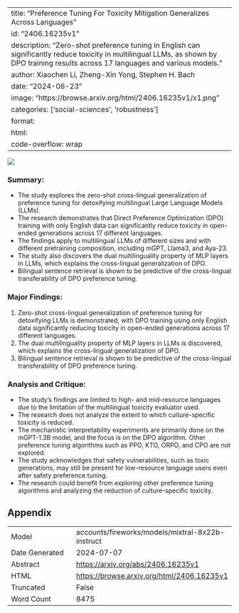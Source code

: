 
---
title: "Preference Tuning For Toxicity Mitigation Generalizes Across Languages"
id: "2406.16235v1"
description: "Zero-shot preference tuning in English can significantly reduce toxicity in multilingual LLMs, as shown by DPO training results across 17 languages and various models."
author: Xiaochen Li, Zheng-Xin Yong, Stephen H. Bach
date: "2024-06-23"
image: "https://browse.arxiv.org/html/2406.16235v1/x1.png"
categories: ['social-sciences', 'robustness']
format:
  html:
    code-overflow: wrap
---

![](https://browse.arxiv.org/html/2406.16235v1/x1.png)

### Summary:

- The study explores the zero-shot cross-lingual generalization of preference tuning for detoxifying multilingual Large Language Models (LLMs).
- The research demonstrates that Direct Preference Optimization (DPO) training with only English data can significantly reduce toxicity in open-ended generations across 17 different languages.
- The findings apply to multilingual LLMs of different sizes and with different pretraining composition, including mGPT, Llama3, and Aya-23.
- The study also discovers the dual multilinguality property of MLP layers in LLMs, which explains the cross-lingual generalization of DPO.
- Bilingual sentence retrieval is shown to be predictive of the cross-lingual transferability of DPO preference tuning.

### Major Findings:

1. Zero-shot cross-lingual generalization of preference tuning for detoxifying LLMs is demonstrated, with DPO training using only English data significantly reducing toxicity in open-ended generations across 17 different languages.
2. The dual multilinguality property of MLP layers in LLMs is discovered, which explains the cross-lingual generalization of DPO.
3. Bilingual sentence retrieval is shown to be predictive of the cross-lingual transferability of DPO preference tuning.

### Analysis and Critique:

- The study's findings are limited to high- and mid-resource languages due to the limitation of the multilingual toxicity evaluator used.
- The research does not analyze the extent to which culture-specific toxicity is reduced.
- The mechanistic interpretability experiments are primarily done on the mGPT-1.3B model, and the focus is on the DPO algorithm. Other preference tuning algorithms such as PPO, KTO, ORPO, and CPO are not explored.
- The study acknowledges that safety vulnerabilities, such as toxic generations, may still be present for low-resource language users even after safety preference tuning.
- The research could benefit from exploring other preference tuning algorithms and analyzing the reduction of culture-specific toxicity.

## Appendix

|          |          |
|----------|----------|
| Model     | accounts/fireworks/models/mixtral-8x22b-instruct       |
| Date Generated     | 2024-07-07       |
| Abstract | [https://arxiv.org/abs/2406.16235v1](https://arxiv.org/abs/2406.16235v1)        |
| HTML     | [https://browse.arxiv.org/html/2406.16235v1](https://browse.arxiv.org/html/2406.16235v1)       |
| Truncated       | False       |
| Word Count       | 8475       |
